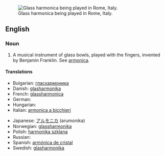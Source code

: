 [[Image:Glass.harmonica.in.rome.arp.jpg|thumb|Glass harmonica being played in Rome, Italy.]]
==English==

===Noun===
{{en-noun|sg=[[glass]] [[harmonica]]}}

#{{musici}} A musical instrument of glass bowls, played with the fingers, invented by Benjamin Franklin. See [[armonica]].

====Translations====
{{trans-top|a musical instrument}}
* Bulgarian: [[гласхармоника]] {{f}}
* Danish: [[glasharmonika]]
* French: [[glassharmonica]] {{m}}
* German: {{t+|de|Glasharmonika|f}}
* Hungarian: {{t-|hu|üvegharmonika}}
* Italian: [[armonica a bicchieri]] {{f}}
{{trans-mid}}
* Japanese: [[アルモニカ]] (arumonika)
* Norwegian: [[glassharmonika]]
* Polish: [[harmonika szklana]] {{f}}
* Russian: {{t-|ru|стеклянная гармоника|f|tr=stekljánnaja garmónika|sc=Cyrl}}
* Spanish: [[armónica de cristal]] {{f}}
* Swedish: [[glasharmonika]] {{c}}
{{trans-bottom}}